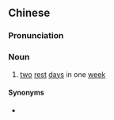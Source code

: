 {{also|双休}}
==Chinese==
{{zh-forms|s=双休}}

===Pronunciation===
{{zh-pron
|m=shuāngxiū
|cat=n
}}

===Noun===
{{zh-noun}}

# [[two]] [[rest]] [[day]]s in one [[week]]

====Synonyms====
* {{zh-l|雙休日}}